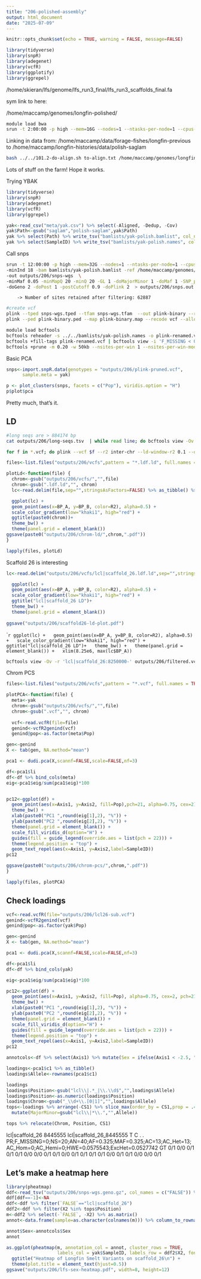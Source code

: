 ```yaml
---
title: "206-polished-assembly"
output: html_document
date: "2025-07-09"
---
```


```r
knitr::opts_chunk$set(echo = TRUE, warning = FALSE, message=FALSE)
```

```r
library(tidyverse)
library(snpR)
library(adegenet)
library(vcfR)
library(ggplotify)
library(ggrepel)
```


/home/skieran/lfs/genome/lfs_run3_final/lfs_run3_scaffolds_final.fa

sym link to here:

/home/maccamp/genomes/longfin-polished/

```sh
module load bwa
srun -t 2:00:00 -p high --mem=16G --nodes=1 --ntasks-per-node=1 --cpus-per-task=2 bwa index lfs_run3_scaffolds_final.fa
```

Linking in data from: /home/maccamp/data/forage-fishes/longfin-previous
to /home/maccamp/longfin-histories/data/polish-saglam

```sh
bash ../../101.2-do-align.sh to-align.txt /home/maccamp/genomes/longfin-polished/lfs_run3_scaffolds_final.fa
```

Lots of stuff on the farm! Hope it works.


Trying YBAK


```r
library(tidyverse)
library(snpR)
library(adegenet)
library(vcfR)
library(ggrepel)
```

```r
yak<-read_csv("meta/yak.csv") %>% select(-Aligned, -Dedup, -Cov)
yak$Path<-gsub("saglam","polish-saglam",yak$Path)
yak %>% select(Path) %>% write_tsv("bamlists/yak-polish.bamlist", col_names = FALSE)
yak %>% select(SampleID) %>% write_tsv("bamlists/yak-polish.names", col_names = FALSE)
```

Call snps

```sh
srun -t 12:00:00 -p high --mem=32G --nodes=1 --ntasks-per-node=1 --cpus-per-task=12 $HOME/angsd/angsd -nthreads 12 \
-minInd 18 -bam bamlists/yak-polish.bamlist -ref /home/maccamp/genomes/longfin-polished/lfs_run3_scaffolds_final.fa \
-out outputs/206/snps-wgs  \
-minMaf 0.05 -minMapQ 20 -minQ 20 -GL 1 -doMajorMinor 1 -doMaf 1 -SNP_pval 1e-6 \
-doGeno 2 -doPost 1 -postCutoff 0.9 -doPlink 2  > outputs/206/snps.out 2> outputs/206/snps.err &
```

        -> Number of sites retained after filtering: 62887 
   

```sh
#create vcf
plink --tped snps-wgs.tped --tfam snps-wgs.tfam  --out plink-binary --recode --allow-extra-chr --noweb
plink --ped plink-binary.ped --map plink-binary.map --recode vcf --allow-extra-chr -out plink

module load bcftools
bcftools reheader -s ../../bamlists/yak-polish.names -o plink-renamed.vcf plink.vcf
bcftools +fill-tags plink-renamed.vcf | bcftools view -i 'F_MISSING < 0.10' | bcftools view -i 'INFO/MAF > 0.01' > filtered.vcf
bcftools +prune -m 0.20 -w 50kb --nsites-per-win 1 --nsites-per-win-mode rand filtered.vcf > plink-pruned.vcf
```


Basic PCA

```r
snps<-import.snpR.data(genotypes = "outputs/206/plink-pruned.vcf", 
      sample.meta = yak)
```

```r
p <- plot_clusters(snps, facets = c("Pop"), viridis.option = "H")
p$plot$pca
```


Pretty much, that's it.


## LD

```sh
#long seqs are > 884174 bp
cat outputs/206/long-seqs.tsv  | while read line; do bcftools view -Ov -r $line outputs/206/filtered.vcf.gz > outputs/206/vcfs/$line.vcf; done;

for f in *.vcf; do plink --vcf $f --r2 inter-chr --ld-window-r2 0.1 --out `basename $f vcf`ldf --allow-extra-chr --double-id; done;

```

```r
files<-list.files("outputs/206/vcfs",pattern = "*.ldf.ld", full.names = TRUE)

plotLd<-function(file) {
  chrom<-gsub("outputs/206/vcfs/","",file)
  chrom<-gsub(".ldf.ld","", chrom)
  lc<-read.delim(file,sep="",stringsAsFactors=FALSE) %>% as_tibble() %>% arrange(R2) %>%  filter(R2 >0.5)

  ggplot(lc) +
  geom_point(aes(x=BP_A, y=BP_B, color=R2), alpha=0.5) +
  scale_color_gradient(low="khaki1", high="red") + 
  ggtitle(paste0(chrom))+
  theme_bw() +
  theme(panel.grid = element_blank())
ggsave(paste0("outputs/206/chrom-ld/",chrom,".pdf"))
}

lapply(files, plotLd)
```


Scaffold 26 is interesting

```r
lc<-read.delim("outputs/206/vcfs/lcl|scaffold_26.ldf.ld",sep="",stringsAsFactors=FALSE) %>% as_tibble() %>% arrange(R2) %>%  filter(R2 >0.2)

  ggplot(lc) +
  geom_point(aes(x=BP_A, y=BP_B, color=R2), alpha=0.5) +
  scale_color_gradient(low="khaki1", high="red") + 
  ggtitle("lcl|scaffold_26 LD")+
  theme_bw() +
  theme(panel.grid = element_blank()) 
  
ggsave("outputs/206/scaffold26-ld-plot.pdf")
```

````r
ggplot(lc) +
  geom_point(aes(x=BP_A, y=BP_B, color=R2), alpha=0.5) +
  scale_color_gradient(low="khaki1", high="red") + 
  ggtitle("lcl|scaffold_26 LD")+
  theme_bw() +
  theme(panel.grid = element_blank()) +
  xlim(8.25e6, max(lc$BP_A))
```

```sh
bcftools view -Ov -r 'lcl|scaffold_26:8250000-' outputs/206/filtered.vcf.gz > outputs/206/lcl26-sub.vcf
```


Chrom PCS

```r
files<-list.files("outputs/206/vcfs",pattern = "*.vcf", full.names = TRUE)

plotPCA<-function(file) {
  meta<-yak
  chrom<-gsub("outputs/206/vcfs/","",file)
  chrom<-gsub(".vcf","", chrom)
  
  vcf<-read.vcfR(file=file)
  genind<-vcfR2genind(vcf)
  genind@pop<-as.factor(meta$Pop)

gen<-genind
X <- tab(gen, NA.method="mean")

pca1 <- dudi.pca(X,scannf=FALSE,scale=FALSE,nf=3)

df<-pca1$li
df<-df %>% bind_cols(meta)
eig<-pca1$eig/sum(pca1$eig)*100


pc12<-ggplot(df) + 
  geom_point(aes(x=Axis1, y=Axis2, fill=Pop),pch=21, alpha=0.75, cex=2) +
  theme_bw() +
  xlab(paste0("PC1 ",round(eig[1],2), "%")) +
  ylab(paste0("PC2 ",round(eig[2],2), "%")) +
  theme(panel.grid = element_blank()) +
  scale_fill_viridis_d(option="H") +
  guides(fill = guide_legend(override.aes = list(pch = 22))) +
  theme(legend.position = "top") +
  geom_text_repel(aes(x=Axis1, y=Axis2,label=SampleID))
pc12

ggsave(paste0("outputs/206/chrom-pcs/",chrom,".pdf"))
}

lapply(files, plotPCA)
```


## Check loadings
```r
vcf<-read.vcfR(file="outputs/206/lcl26-sub.vcf")
genind<-vcfR2genind(vcf)
genind@pop<-as.factor(yak$Pop)
```


```r
gen<-genind
X <- tab(gen, NA.method="mean")

pca1 <- dudi.pca(X,scannf=FALSE,scale=FALSE,nf=3)

df<-pca1$li
df<-df %>% bind_cols(yak)

eig<-pca1$eig/sum(pca1$eig)*100
```

```r
pc12<-ggplot(df) + 
  geom_point(aes(x=Axis1, y=Axis2, fill=Pop), alpha=0.75, cex=2, pch=21) +
  theme_bw() +
  xlab(paste0("PC1 ",round(eig[1],2), "%")) +
  ylab(paste0("PC2 ",round(eig[2],2), "%")) +
  theme(panel.grid = element_blank()) +
  scale_fill_viridis_d(option="H") +
  guides(fill = guide_legend(override.aes = list(pch = 22))) +
  theme(legend.position = "top") +
  geom_text_repel(aes(x=Axis1, y=Axis2,label=SampleID))
pc12
```
```r
annotcols<-df %>% select(Axis1) %>% mutate(Sex = ifelse(Axis1 < -2.5, "Female","Male")) %>% select(-Axis1)
```
```r
loadings<-pca1$c1 %>% as_tibble()
loadings$Allele<-rownames(pca1$c1) 

loadings
loadings$Position<-gsub("lcl\\|.*_|\\.\\d$","",loadings$Allele)
loadings$Position<-as.numeric(loadings$Position)
loadings$Chrom<-gsub("_\\d+\\.[0|1]","",loadings$Allele)
tops<-loadings %>% arrange(-CS1) %>% slice_max(order_by = CS1,prop = .45) %>% select(-CS2, -CS3) %>% 
  mutate(MajorMinor=gsub("lcl\\|*\\.","",Allele)) 

tops %>% relocate(Chrom, Position, CS1)

```

lcl|scaffold_26	8445555	lcl|scaffold_26_8445555	T	C	.	.	PR;F_MISSING=0;NS=20;AN=40;AF=0.325;MAF=0.325;AC=13;AC_Het=13;AC_Hom=0;AC_Hemi=0;HWE=0.0575543;ExcHet=0.0527742	GT	0/1	0/0	0/1	0/1	0/1	0/0	0/0	0/1	0/1	0/0	0/1	0/1	0/1	0/1	0/0	0/1	0/1	0/0	0/0	0/1

## Let's make a heatmap  here

```r
library(pheatmap)
ddf<-read_tsv("outputs/206/snps-wgs.geno.gz", col_names = c("FALSE")) %>% select(-X23)
ddf[ddf==-1]<-NA
ddf<-ddf %>% filter(`FALSE`=="lcl|scaffold_26")
ddf2<-ddf %>% filter(X2 %in% tops$Position)
m<-ddf2 %>% select(-`FALSE`, -X2) %>% as.matrix()
annot<-data.frame(sample=as.character(colnames(m))) %>% column_to_rownames("sample")

annot$Sex<-annotcols$Sex
annot
```

```r
as.ggplot(pheatmap(m, annotation_col = annot, cluster_rows = TRUE,
                   labels_col = yak$SampleID, labels_row = ddf2$X2, fontsize_row = 6)) +
  ggtitle("Heatmap of Longfin Smelt Variants on scaffold_26\n") + 
  theme(plot.title = element_text(hjust=0.5))
ggsave("outputs/206/lfs-sex-heatmap.pdf", width=8, height=12)
```